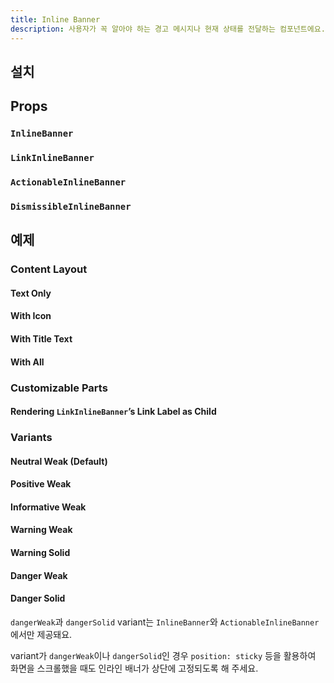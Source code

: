 ```yaml
---
title: Inline Banner
description: 사용자가 꼭 알아야 하는 경고 메시지나 현재 상태를 전달하는 컴포넌트에요.
---
```


<ComponentExample name="inline-banner-preview" />

## 설치

<Installation name="inline-banner" />

## Props

### `InlineBanner`

<ReactTypeTable
  path="./registry/ui/inline-banner.tsx"
  name="InlineBannerProps"
/>

### `LinkInlineBanner`

<ReactTypeTable
  path="./registry/ui/inline-banner.tsx"
  name="LinkInlineBannerProps"
/>

### `ActionableInlineBanner`

<ReactTypeTable
  path="./registry/ui/inline-banner.tsx"
  name="ActionableInlineBannerProps"
/>

### `DismissibleInlineBanner`

<ReactTypeTable
  path="./registry/ui/inline-banner.tsx"
  name="DismissibleInlineBannerProps"
/>

## 예제

### Content Layout

#### Text Only

<ComponentExample name="inline-banner-text-only" />

#### With Icon

<ComponentExample name="inline-banner-with-icon" />

#### With Title Text

<ComponentExample name="inline-banner-with-title-text" />

#### With All

<ComponentExample name="inline-banner-with-all" />

### Customizable Parts

#### Rendering `LinkInlineBanner`’s Link Label as Child

<ComponentExample name="inline-banner-link-label-as-child" />

### Variants

#### Neutral Weak (Default)

<ComponentExample name="inline-banner-neutral-weak" />

#### Positive Weak

<ComponentExample name="inline-banner-positive-weak" />

#### Informative Weak

<ComponentExample name="inline-banner-informative-weak" />

#### Warning Weak

<ComponentExample name="inline-banner-warning-weak" />

#### Warning Solid

<ComponentExample name="inline-banner-warning-solid" />

#### Danger Weak

<ComponentExample name="inline-banner-danger-weak" />

#### Danger Solid

<ComponentExample name="inline-banner-danger-solid" />

<Callout type="warn">

`dangerWeak`과 `dangerSolid` variant는 `InlineBanner`와 `ActionableInlineBanner`에서만 제공돼요.

</Callout>

<Callout type="warn">

variant가 `dangerWeak`이나 `dangerSolid`인 경우 `position: sticky` 등을 활용하여 화면을 스크롤했을 때도 인라인 배너가 상단에 고정되도록 해 주세요.

</Callout>

<StackflowExample name="inline-banner-activity" />

